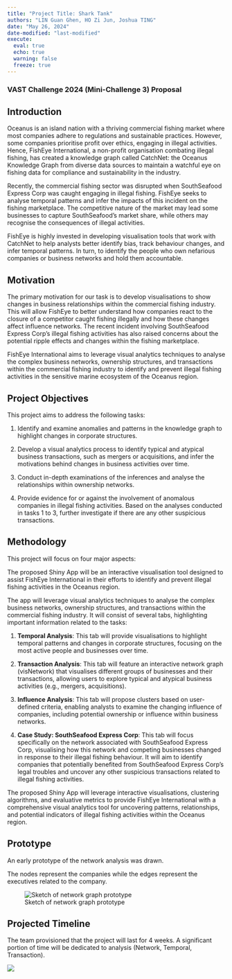 ```yaml
---
title: "Project Title: Shark Tank"
authors: "LIN Guan Ghen, HO Zi Jun, Joshua TING"
date: "May 26, 2024"
date-modified: "last-modified"
execute:
  eval: true
  echo: true
  warning: false
  freeze: true
---
```


### **VAST Challenge 2024 (Mini-Challenge 3) Proposal**

## **Introduction**

Oceanus is an island nation with a thriving commercial fishing market where most companies adhere to regulations and sustainable practices. However, some companies prioritise profit over ethics, engaging in illegal activities. Hence, FishEye International, a non-profit organisation combating illegal fishing, has created a knowledge graph called CatchNet: the Oceanus Knowledge Graph from diverse data sources to maintain a watchful eye on fishing data for compliance and sustainability in the industry.

Recently, the commercial fishing sector was disrupted when SouthSeafood Express Corp was caught engaging in illegal fishing. FishEye seeks to analyse temporal patterns and infer the impacts of this incident on the fishing marketplace. The competitive nature of the market may lead some businesses to capture SouthSeafood's market share, while others may recognise the consequences of illegal activities.

FishEye is highly invested in developing visualisation tools that work with CatchNet to help analysts better identify bias, track behaviour changes, and infer temporal patterns. In turn, to identify the people who own nefarious companies or business networks and hold them accountable.

## **Motivation**

The primary motivation for our task is to develop visualisations to show changes in business relationships within the commercial fishing industry. This will allow FishEye to better understand how companies react to the closure of a competitor caught fishing illegally and how these changes affect influence networks. The recent incident involving SouthSeafood Express Corp's illegal fishing activities has also raised concerns about the potential ripple effects and changes within the fishing marketplace.

FishEye International aims to leverage visual analytics techniques to analyse the complex business networks, ownership structures, and transactions within the commercial fishing industry to identify and prevent illegal fishing activities in the sensitive marine ecosystem of the Oceanus region.

## **Project Objectives**

This project aims to address the following tasks:

1.  Identify and examine anomalies and patterns in the knowledge graph to highlight changes in corporate structures.

2.  Develop a visual analytics process to identify typical and atypical business transactions, such as mergers or acquisitions, and infer the motivations behind changes in business activities over time.

3.  Conduct in-depth examinations of the inferences and analyse the relationships within ownership networks.

4.  Provide evidence for or against the involvement of anomalous companies in illegal fishing activities. Based on the analyses conducted in tasks 1 to 3, further investigate if there are any other suspicious transactions.

## **Methodology**

This project will focus on four major aspects:

The proposed Shiny App will be an interactive visualisation tool designed to assist FishEye International in their efforts to identify and prevent illegal fishing activities in the Oceanus region.

The app will leverage visual analytics techniques to analyse the complex business networks, ownership structures, and transactions within the commercial fishing industry. It will consist of several tabs, highlighting important information related to the tasks:

1.  **Temporal Analysis**: This tab will provide visualisations to highlight temporal patterns and changes in corporate structures, focusing on the most active people and businesses over time.

2.  **Transaction Analysis**: This tab will feature an interactive network graph (visNetwork) that visualises different groups of businesses and their transactions, allowing users to explore typical and atypical business activities (e.g., mergers, acquisitions).

3.  **Influence Analysis**: This tab will propose clusters based on user-defined criteria, enabling analysts to examine the changing influence of companies, including potential ownership or influence within business networks.

4.  **Case Study: SouthSeafood Express Corp**: This tab will focus specifically on the network associated with SouthSeafood Express Corp, visualising how this network and competing businesses changed in response to their illegal fishing behaviour. It will aim to identify companies that potentially benefited from SouthSeafood Express Corp's legal troubles and uncover any other suspicious transactions related to illegal fishing activities.

The proposed Shiny App will leverage interactive visualisations, clustering algorithms, and evaluative metrics to provide FishEye International with a comprehensive visual analytics tool for uncovering patterns, relationships, and potential indicators of illegal fishing activities within the Oceanus region.

## **Prototype**

An early prototype of the network analysis was drawn.

The nodes represent the companies while the edges represent the executives related to the company.

![Sketch of network graph prototype](images/prototype.jpg)

## **Projected Timeline**

The team provisioned that the project will last for 4 weeks. A significant portion of time will be dedicated to analysis (Network, Temporal, Transaction).

![](images/timeline.jpg)
